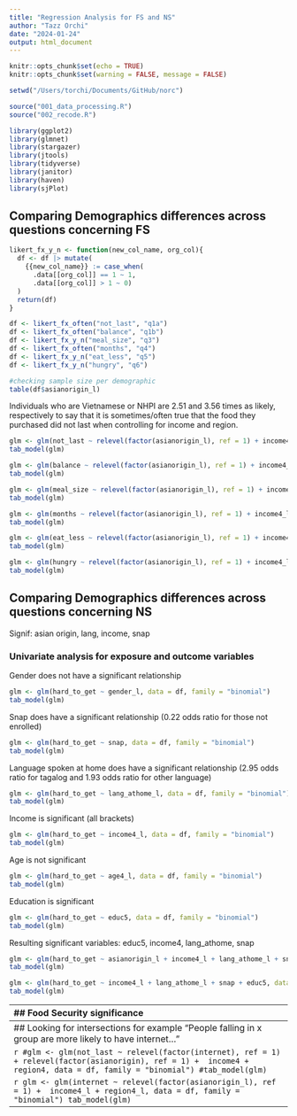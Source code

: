 ```yaml
---
title: "Regression Analysis for FS and NS"
author: "Tazz Orchi"
date: "2024-01-24"
output: html_document
---
```


```r
knitr::opts_chunk$set(echo = TRUE)
knitr::opts_chunk$set(warning = FALSE, message = FALSE) 

setwd("/Users/torchi/Documents/GitHub/norc")

source("001_data_processing.R")
source("002_recode.R")

library(ggplot2)
library(glmnet)
library(stargazer)
library(jtools)
library(tidyverse)
library(janitor)
library(haven)
library(sjPlot)
```

## Comparing Demographics differences across questions concerning FS

```r
likert_fx_y_n <- function(new_col_name, org_col){
  df <- df |> mutate(
    {{new_col_name}} := case_when(
      .data[[org_col]] == 1 ~ 1,
      .data[[org_col]] > 1 ~ 0)
  )
  return(df)
}
```

```r
df <- likert_fx_often("not_last", "q1a")
df <- likert_fx_often("balance", "q1b")
df <- likert_fx_y_n("meal_size", "q3")
df <- likert_fx_often("months", "q4")
df <- likert_fx_y_n("eat_less", "q5")
df <- likert_fx_y_n("hungry", "q6")
```

```r
#checking sample size per demographic
table(df$asianorigin_l)
```

Individuals who are Vietnamese or NHPI are 2.51 and 3.56 times as likely, respectively to say that it is sometimes/often true that the food they purchased did not last when controlling for income and region.

```r
glm <- glm(not_last ~ relevel(factor(asianorigin_l), ref = 1) + income4_l + region4_l, data = df, family = "binomial")
tab_model(glm)
```

```r
glm <- glm(balance ~ relevel(factor(asianorigin_l), ref = 1) + income4_l + region4_l, data = df, family = "binomial")
tab_model(glm)
```

```r
glm <- glm(meal_size ~ relevel(factor(asianorigin_l), ref = 1) + income4_l + region4_l, data = df, family = "binomial")
tab_model(glm)
```

```r
glm <- glm(months ~ relevel(factor(asianorigin_l), ref = 1) + income4_l + region4_l, data = df, family = "binomial")
tab_model(glm)
```

```r
glm <- glm(eat_less ~ relevel(factor(asianorigin_l), ref = 1) + income4_l + region4_l, data = df, family = "binomial")
tab_model(glm)
```

```r
glm <- glm(hungry ~ relevel(factor(asianorigin_l), ref = 1) + income4_l + region4_l, data = df, family = "binomial")
tab_model(glm)
```

## Comparing Demographics differences across questions concerning NS

Signif: asian origin, lang, income, snap

### Univariate analysis for exposure and outcome variables 

Gender does not have a significant relationship 
```r
glm <- glm(hard_to_get ~ gender_l, data = df, family = "binomial")
tab_model(glm)
```

Snap does have a significant relationship (0.22 odds ratio for those not enrolled)

```r
glm <- glm(hard_to_get ~ snap, data = df, family = "binomial")
tab_model(glm)
```

Language spoken at home does have a significant relationship (2.95 odds ratio for tagalog and 1.93 odds ratio for other language)
```r
glm <- glm(hard_to_get ~ lang_athome_l, data = df, family = "binomial")
tab_model(glm)
```

Income is significant (all brackets)

```r
glm <- glm(hard_to_get ~ income4_l, data = df, family = "binomial")
tab_model(glm)
```

Age is not significant 

```r
glm <- glm(hard_to_get ~ age4_l, data = df, family = "binomial")
tab_model(glm)
```

Education is significant

```r
glm <- glm(hard_to_get ~ educ5, data = df, family = "binomial")
tab_model(glm)
```

Resulting significant variables: educ5, income4, lang_athome, snap

```r
glm <- glm(hard_to_get ~ asianorigin_l + income4_l + lang_athome_l + snap + educ5, data = df, family = "binomial")
tab_model(glm)
```

```r
glm <- glm(hard_to_get ~ income4_l + lang_athome_l + snap + educ5, data = df, family = "binomial")
tab_model(glm)
```
----------------------------------------------------------------------------------------------------------
## Food Security significance

Signif: asian origin, income, region, lang, snap

## Comparing Income

We use Income as a Reference category (people making between 60K-100K) and want to compare the odds ratio of the other categories. 

Those with income under 30K are 3 times as likely to have less food security

```r
glm <- glm(low_fs ~ relevel(factor(income4_l), ref = 3) + region4_l + asianorigin_l + lang_athome_l + snap, data = df, family = "binomial")
tab_model(glm)
```
## Comparing Age

```r
glm <- glm(low_fs ~ relevel(factor(age4_l), ref = 1) + income4_l + region4_l + snap + asianorigin_l + lang_athome_l, data = df, family = "binomial")
tab_model(glm)
```

## Comparing asianorigin

```r
glm <- glm(low_fs ~ relevel(factor(asianorigin_l), ref = 1) + income4_l + region4_l + lang_athome_l + snap, data = df, family = "binomial")
tab_model(glm)
```

```r
glm <- glm(low_fs ~ asianorigin_l + income4_l + region4_l + lang_athome_l + snap, data = df, family = "binomial")
tab_model(glm)
```

## Comparing Gender

```r
glm <- glm(low_fs ~ relevel(factor(gender_l), ref = 1) + income4_l + region4_l, data = df, family = "binomial")
tab_model(glm)
```

## Comparing employment status 

```r
glm <- glm(low_fs ~ relevel(factor(employ), ref = 1) + income4_l + region4_l + asianorigin_l + snap + lang_athome_l, data = df, family = "binomial")
tab_model(glm)
```

## Comparing Internet access 

```r
glm <- glm(low_fs ~ relevel(factor(internet_l), ref = 1) + income4_l + region4_l + asianorigin_l + snap + lang_athome_l, data = df, family = "binomial")
tab_model(glm)
```

## Comparing housing reference 

```r
glm <- glm(low_fs ~ relevel(factor(housing), ref = 1) + income4_l + region4_l + asianorigin_l + snap + lang_athome_l, data = df, family = "binomial")
tab_model(glm)
```
-----------------------------------------------------------------------------------------
## Looking for intersections for example "People falling in x group are more likely to have internet..." 

```r
#glm <- glm(not_last ~ relevel(factor(internet), ref = 1) + relevel(factor(asianorigin), ref = 1) +  income4 + region4, data = df, family = "binomial")
#tab_model(glm)
```

```r
glm <- glm(internet ~ relevel(factor(asianorigin_l), ref = 1) +  income4_l + region4_l, data = df, family = "binomial")
tab_model(glm)
```

-----------------------------------------------------------------------------------------

